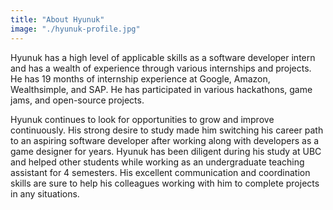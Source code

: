 ```yaml
---
title: "About Hyunuk"
image: "./hyunuk-profile.jpg"
---
```


Hyunuk has a high level of applicable skills as a software developer intern and has a wealth of experience through various internships and projects. 
He has 19 months of internship experience at Google, Amazon, Wealthsimple, and SAP.
He has participated in various hackathons, game jams, and open-source projects.

Hyunuk continues to look for opportunities to grow and improve continuously.
His strong desire to study made him switching his career path to an aspiring software developer after working along with developers as a game designer for years.
Hyunuk has been diligent during his study at UBC and helped other students while working as an undergraduate teaching assistant for 4 semesters.
His excellent communication and coordination skills are sure to help his colleagues working with him to complete projects in any situations.
